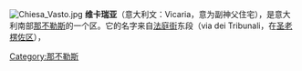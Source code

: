 {{Unreferenced |time=2014-12-21T10:52:39+00:00 }}
[[Image:Chiesa_Vasto.jpg|right]]
'''维卡瑞亚'''（意大利文：Vicaria，意为副神父住宅），是意大利南部[[那不勒斯|那不勒斯]]的一个区。它的名字来自[[法庭街_(那不勒斯)|法庭街]]东段（via dei Tribunali，在[[圣老楞佐区|圣老楞佐区]]），{{fact|一度被称为维卡瑞亚街（via della Vicaria），因为西班牙统治时期的主要法庭设在这条街东端的Palazzo Ricca。|time=2014-12-21}}

{{coord|40|51|38|N|14|16|23|E|dim:10000_region:IT-NA_type:city(16369)_source:dewiki|display=title}}

[[Category:那不勒斯|Category:那不勒斯]]